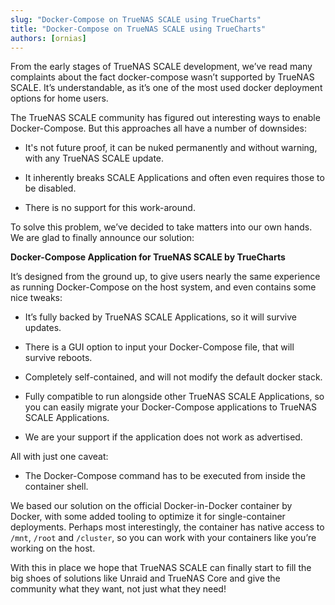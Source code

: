 ```yaml
---
slug: "Docker-Compose on TrueNAS SCALE using TrueCharts"
title: "Docker-Compose on TrueNAS SCALE using TrueCharts"
authors: [ornias]
---
```

From the early stages of TrueNAS SCALE development, we’ve read many complaints about the fact docker-compose wasn’t supported by TrueNAS SCALE. It’s understandable, as it’s one of the most used docker deployment options for home users.

The TrueNAS SCALE community has figured out interesting ways to enable Docker-Compose. But this approaches all have a number of downsides:

-    It's not future proof, it can be nuked permanently and without warning, with any TrueNAS SCALE update.

-    It inherently breaks SCALE Applications and often even requires those to be disabled.

-    There is no support for this work-around.

To solve this problem, we’ve decided to take matters into our own hands. We are glad to finally announce our solution:

**Docker-Compose Application for TrueNAS SCALE by TrueCharts**

It’s designed from the ground up, to give users nearly the same experience as running Docker-Compose on the host system, and even contains some nice tweaks:

-    It’s fully backed by TrueNAS SCALE Applications, so it will survive updates.

-    There is a GUI option to input your Docker-Compose file, that will survive reboots.

-    Completely self-contained, and will not modify the default docker stack.

-    Fully compatible to run alongside other TrueNAS SCALE Applications, so you can easily migrate your Docker-Compose applications to TrueNAS SCALE Applications.

-    We are your support if the application does not work as advertised.

All with just one caveat:

-    The Docker-Compose command has to be executed from inside the container shell.

We based our solution on the official Docker-in-Docker container by Docker, with some added tooling to optimize it for single-container deployments. Perhaps most interestingly, the container has native access to `/mnt`, `/root` and `/cluster`, so you can work with your containers like you’re working on the host.

With this in place we hope that TrueNAS SCALE can finally start to fill the big shoes of solutions like Unraid and TrueNAS Core and give the community what they want, not just what they need!
